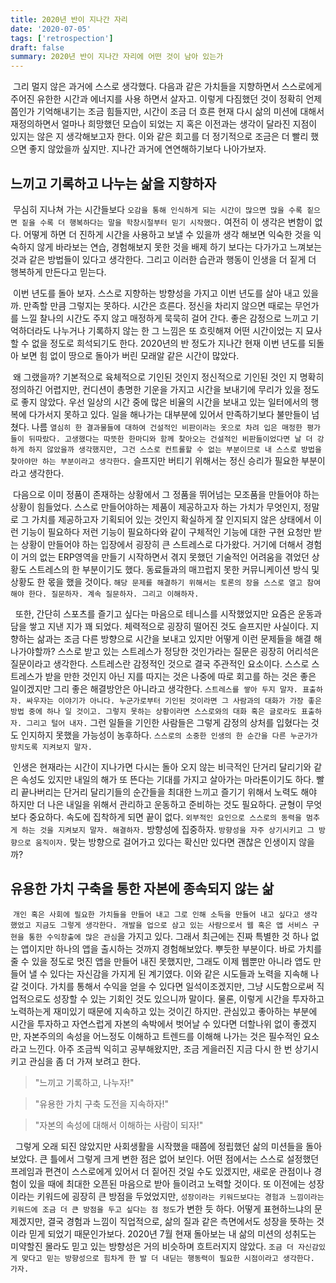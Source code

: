 ```yaml
---
title: 2020년 반이 지나간 자리
date: '2020-07-05'
tags: ['retrospection']
draft: false
summary: 2020년 반이 지나간 자리에 어떤 것이 남아 있는가
---
```


&nbsp;그리 멀지 않은 과거에 스스로 생각했다. 다음과 같은 가치들을 지향하면서 스스로에게 주어진 유한한 시간과 에너지를 사용 하면서 살자고. 이렇게 다짐했던 것이 정확히
언제쯤인가 기억해내기는 조금 힘들지만, 시간이 조금 더 흐른 현재 다시 삶의 미션에 대해서 재정의하면서 얼마나 희망했던 모습이 되었는 지 혹은 이전과는 생각이 달라진 지점이 있지는 않은 지 생각해보고자 한다.
이와 같은 회고를 더 정기적으로 조금은 더 빨리 했으면 좋지 않았을까 싶지만. 지나간 과거에 연연해하기보다 나아가보자.

## 느끼고 기록하고 나누는 삶을 지향하자

&nbsp;무심히 지나쳐 가는 시간들보다 `오감을 통해 인식하게 되는 시간이 많으면 많을 수록 짙으면 짙을 수록 더 행복하다는 말을 학창시절부터 믿기 시작했다.`
여전히 이 생각은 변함이 없다. 어떻게 하면 더 진하게 시간을 사용하고 보낼 수 있을까 생각 해보면 익숙한 것을 익숙하지 않게 바라보는 연습, 경험해보지 못한 것을
배제 하기 보다는 다가가고 느껴보는 것과 같은 방법들이 있다고 생각한다. 그리고 이러한 습관과 행동이 인생을 더 짙게 더 행복하게 만든다고 믿는다.

&nbsp;이번 년도를 돌아 보자. 스스로 지향하는 방향성을 가지고 이번 년도를 살아 내고 있을까. 만족할 만큼 그렇지는 못하다.
시간은 흐른다. 정신을 차리지 않으면 때로는 무언가를 느낄 찰나의 시간도 주지 않고 매정하게 묵묵히 걸어 간다.
좋은 감정으로 느끼고 기억하더라도 나누거나 기록하지 않는 한 그 느낌은 또 흐릿해져 어떤 시간이었는 지 묘사할 수 없을 정도로 희석되기도 한다.
2020년의 반 정도가 지나간 현재 이번 년도를 되돌아 보면 힘 없이 땅으로 돌아가 버린 모래알 같은 시간이 많았다.

&nbsp;왜 그랬을까? 기본적으로 육체적으로 기인된 것인지 정신적으로 기인된 것인 지 명확히 정의하긴 어렵지만, 컨디션이 총명한 기운을 가지고 시간을 보내기에 무리가 있을 정도로
좋지 않았다. 우선 일상의 시간 중에 많은 비율의 시간을 보내고 있는 일터에서의 행복에 다가서지 못하고 있다. 일을 해나가는 대부분에 있어서 만족하기보다 불만들이 넘쳤다.
나름 `열심히 한 결과물들에 대하여 건설적인 비판이라는 옷으로 차려 입은 매정한 평가들이 뒤따랐다. 고생했다는 따뜻한 한마디와 함께 찾아오는 건설적인 비판들이었다면 날 더 강하게 하지 않았을까 생각했지만, 그건 스스로 컨트롤할 수 없는 부분이므로 내 스스로 방법을 찾아야만 하는 부분이라고 생각한다.` 슬프지만 버티기 위해서는 정신 승리가 필요한 부분이라고 생각한다.

&nbsp;다음으로 이미 정품이 존재하는 상황에서 그 정품을 뛰어넘는 모조품을 만들어야 하는 상황이 힘들었다.
스스로 만들어야하는 제품이 제공하고자 하는 가치가 무엇인지, 정말로 그 가치를 제공하고자 기획되어 있는 것인지 확실하게 잘 인지되지 않은 상태에서 이런 기능이 필요하다 저런 기능이 필요하다와 같이
구체적인 기능에 대한 구현 요청만 받는 상황이 만들어야 하는 입장에서 굉장히 큰 스트레스로 다가왔다.
거기에 더해서 경험이 거의 없는 ERP영역을 만들기 시작하면서 겪지 못했던 기술적인 어려움을 겪었던 상황도 스트레스의 한 부분이기도 했다.
동료들과의 매끄럽지 못한 커뮤니케이션 방식 및 상황도 한 몫을 했을 것이다. `해당 문제를 해결하기 위해서는 토론의 장을 스스로 열고 참여해야 한다. 질문하자. 계속 질문하자. 그리고 이해하자.`

&nbsp; 또한, 간단히 스포츠를 즐기고 싶다는 마음으로 테니스를 시작했었지만 요즘은 운동과 담을 쌓고 지낸 지가 꽤 되었다. 체력적으로 굉장히 떨어진 것도 슬프지만 사실이다.
지향하는 삶과는 조금 다른 방향으로 시간을 보내고 있지만 어떻게 이런 문제들을 해결 해나가야할까? 스스로 받고 있는 스트레스가 정당한 것인가라는 질문은 굉장히 어리석은 질문이라고 생각한다.
스트레스란 감정적인 것으로 결국 주관적인 요소이다. 스스로 스트레스가 받을 만한 것인지 아닌 지를 따지는 것은 나중에 따로 회고를 하는 것은 좋은 일이겠지만 그리 좋은 해결방안은 아니라고 생각한다.
`스트레스를 쌓아 두지 말자. 표출하자. 싸우자는 이야기가 아니다. 누군가로부터 기인된 것이라면 그 사람과의 대화가 가장 좋은 방법 중에 하나 일 것이고. 그렇지 못하는 상황이라면 스스로와의 대화 혹은 글로라도 표출하자. 그리고 털어 내자.` 그런 일들을 기인한 사람들은 그렇게 감정의 상처를 입혔다는 것도 인지하지 못했을 가능성이 농후하다. `스스로의 소중한 인생의 한 순간을 다른 누군가가 망치도록 지켜보지 말자.`

&nbsp;인생은 현재라는 시간이 지나가면 다시는 돌아 오지 않는 비극적인 단거리 달리기와 같은 속성도 있지만 내일의 해가 또 뜬다는 기대를 가지고 살아가는 마라톤이기도 하다.
빨리 끝나버리는 단거리 달리기들의 순간들을 최대한 느끼고 즐기기 위해서 노력도 해야 하지만 더 나은 내일을 위해서 관리하고 운동하고 준비하는 것도 필요하다.
균형이 무엇보다 중요하다. 속도에 집착하게 되면 끝이 없다. `외부적인 요인으로 스스로의 동력을 멈추게 하는 것을 지켜보지 말자. 해결하자.`
방향성에 집중하자. `방향성을 자주 상기시키고 그 방향으로 움직이자.` 맞는 방향으로 걸어가고 있다는 확신만 있다면 괜찮은 인생이지 않을까?

## 유용한 가치 구축을 통한 자본에 종속되지 않는 삶

&nbsp;`개인 혹은 사회에 필요한 가치들을 만들어 내고 그로 인해 소득을 만들어 내고 싶다고 생각 했었고 지금도 그렇게 생각한다. 개발을 업으로 삼고 있는 사람으로서 웹 혹은 앱 서비스 구현을 통한 수익창출에 많은 관심`을 가지고 있다. 그래서 최근에는 진짜 특별한 것 하나 없는 앱이지만 하나의 앱을 출시하는 것까지 경험해보았다. 뿌듯한 부분이다.
바로 가치를 줄 수 있을 정도로 멋진 앱을 만들어 내진 못했지만, 그래도 이제 웹뿐만 아니라 앱도 만들어 낼 수 있다는 자신감을 가지게 된 계기였다. 이와 같은 시도들과 노력을 지속해 나갈 것이다.
가치를 통해서 수익을 얻을 수 있다면 일석이조겠지만, 그냥 시도함으로써 직업적으로도 성장할 수 있는 기회인 것도 있으니까 말이다. 물론, 이렇게 시간을 투자하고 노력하는게 재미있기 때문에 지속하고 있는 것이긴 하지만.
관심있고 좋아하는 부분에 시간을 투자하고 자연스럽게 자본의 속박에서 벗어날 수 있다면 더할나위 없이 좋겠지만, 자본주의의 속성을 어느정도 이해하고 트렌드를 이해해 나가는 것은 필수적인 요소라고 느낀다.
아주 조금씩 익히고 공부해왔지만, 조금 게을러진 지금 다시 한 번 상기시키고 관심을 좀 더 가져 보려고 한다.

> "느끼고 기록하고, 나누자!"

> "유용한 가치 구축 도전을 지속하자!"

> "자본의 속성에 대해서 이해하는 사람이 되자!"

&nbsp; 그렇게 오래 되진 않았지만 사회생활을 시작했을 때쯤에 정립했던 삶의 미션들을 돌아 보았다. 큰 틀에서 그렇게 크게 변한 점은 없어 보인다. 어떤 점에서는 스스로 설정했던
프레임과 편견이 스스로에게 있어서 더 짙어진 것일 수도 있겠지만, 새로운 관점이나 경험이 있을 때에 최대한 오픈된 마음으로 받아 들이려고 노력할 것이다. 또 이전에는 성장이라는 키워드에 굉장히
큰 방점을 두었었지만, `성장이라는 키워드보다는 경험과 느낌이라는 키워드에 조금 더 큰 방점을 두고 싶다는 점 정도`가 변한 듯 하다. 어떻게 표현하느냐의 문제겠지만, 결국 경험과 느낌이
직업적으로, 삶의 질과 같은 측면에서도 성장을 뜻하는 것이라 믿게 되었기 때문인가보다. 2020년 7월 현재 돌아보는 내 삶의 미션의 성취도는 미약할진 몰라도 믿고 있는 방향성은
거의 비슷하며 흐트러지지 않았다. `조금 더 자신감있게 맞다고 믿는 방향성으로 힘차게 한 발 더 내딛는 행동력이 필요한 시점이라고 생각한다. 가자.`
